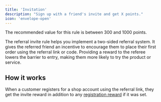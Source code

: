 ```yaml
---
title: 'Invitation'
description: "Sign up with a friend's invite and get X points."
icon: 'envelope-open'
---
```


<Tip>The recommended value for this rule is between 300 and 1000 points.</Tip>

The referral invite rule helps you implement a two-sided referral system.
It gives the referred friend an incentive to encourage them to place their first order using the referral link or code.
Providing a reward to the referee lowers the barrier to entry, making them more likely to try the product or service.

## How it works

When a customer registers for a shop account using the referral link,
they get the invite reward in addition to any [registration reward](/manage/rules/register) if it was set.
